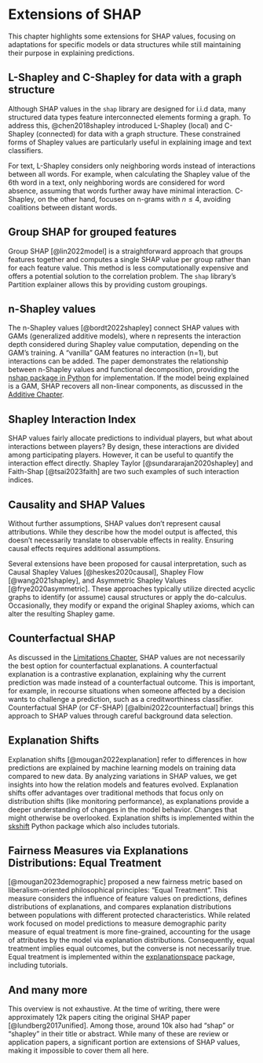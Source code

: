 # Extensions of SHAP {#extensions}

This chapter highlights some extensions for SHAP values, focusing on adaptations for specific models or data structures while still maintaining their purpose in explaining predictions.

## L-Shapley and C-Shapley for data with a graph structure

Although SHAP values in the `shap` library are designed for i.i.d data, many structured data types feature interconnected elements forming a graph. To address this, @chen2018shapley introduced L-Shapley (local) and C-Shapley (connected) for data with a graph structure. These constrained forms of Shapley values are particularly useful in explaining image and text classifiers.

For text, L-Shapley considers only neighboring words instead of interactions between all words. For example, when calculating the Shapley value of the 6th word in a text, only neighboring words are considered for word absence, assuming that words further away have minimal interaction. C-Shapley, on the other hand, focuses on n-grams with $n\leq4$, avoiding coalitions between distant words.

## Group SHAP for grouped features

Group SHAP [@lin2022model] is a straightforward approach that groups features together and computes a single SHAP value per group rather than for each feature value. This method is less computationally expensive and offers a potential solution to the correlation problem. The `shap` library's Partition explainer allows this by providing custom groupings.

## n-Shapley values

The n-Shapley values [@bordt2022shapley] connect SHAP values with GAMs (generalized additive models), where n represents the interaction depth considered during Shapley value computation, depending on the GAM's training.
A "vanilla" GAM features no interaction (n=1), but interactions can be added.
The paper demonstrates the relationship between n-Shapley values and functional decomposition, providing the [nshap package in Python](https://github.com/tml-tuebingen/nshap) for implementation.
If the model being explained is a GAM, SHAP recovers all non-linear components, as discussed in the [Additive Chapter](#additive).

## Shapley Interaction Index

SHAP values fairly allocate predictions to individual players, but what about interactions between players?
By design, these interactions are divided among participating players.
However, it can be useful to quantify the interaction effect directly.
Shapley Taylor [@sundararajan2020shapley] and Faith-Shap [@tsai2023faith] are two such examples of such interaction indices.

## Causality and SHAP Values

Without further assumptions, SHAP values don't represent causal attributions.
While they describe how the model output is affected, this doesn't necessarily translate to observable effects in reality.
Ensuring causal effects requires additional assumptions.

Several extensions have been proposed for causal interpretation, such as Causal Shapley Values [@heskes2020causal], Shapley Flow [@wang2021shapley], and Asymmetric Shapley Values [@frye2020asymmetric].
These approaches typically utilize directed acyclic graphs to identify (or assume) causal structures or apply the do-calculus.
Occasionally, they modify or expand the original Shapley axioms, which can alter the resulting Shapley game.

## Counterfactual SHAP

As discussed in the [Limitations Chapter](#limitations), SHAP values are not necessarily the best option for counterfactual explanations.
A counterfactual explanation is a contrastive explanation, explaining why the current prediction was made instead of a counterfactual outcome.
This is important, for example, in recourse situations when someone affected by a decision wants to challenge a prediction, such as a creditworthiness classifier.
Counterfactual SHAP (or CF-SHAP) [@albini2022counterfactual] brings this approach to SHAP values through careful background data selection.


## Explanation Shifts

Explanation shifts [@mougan2022explanation] refer to differences in how predictions are explained by machine learning models on training data compared to new data.
By analyzing variations in SHAP values, we get insights into how the relation models and features evolved.
Explanation shifts offer advantages over traditional methods that focus only on distribution shifts (like monitoring performance), as explanations provide a deeper understanding of changes in the model behavior.
Changes that might otherwise be overlooked.
Explanation shifts is implemented within the [skshift](https://skshift.readthedocs.io/en/latest/) Python package which also includes tutorials.

## Fairness Measures via Explanations Distributions: Equal Treatment

[@mougan2023demographic] proposed a new fairness metric based on liberalism-oriented philosophical principles: “Equal Treatment”.
This measure considers the influence of feature values on predictions, defines distributions of explanations, and compares explanation distributions between populations with different protected characteristics.
While related work focused on model predictions to measure demographic parity measure of equal treatment is more fine-grained, accounting for the usage of attributes by the model via explanation distributions.
Consequently, equal treatment implies equal outcomes, but the converse is not necessarily true.
Equal treatment is implemented within the [explanationspace](https://explanationspace.readthedocs.io/en/latest/Python) package, including tutorials.


## And many more

This overview is not exhaustive.
At the time of writing, there were approximately 12k papers citing the original SHAP paper [@lundberg2017unified].
Among those, around 10k also had "shap" or "shapley" in their title or abstract.
While many of these are review or application papers, a significant portion are extensions of SHAP values, making it impossible to cover them all here.
